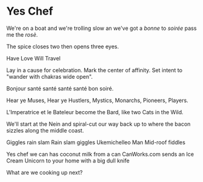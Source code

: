 # Yes Chef

We're on a boat and
we're trolling slow an
we've got a *bonne* to *soirée*
pass me the *rosè*.

The spice closes two
then opens three eyes.

Have Love
Will Travel

Lay in a cause for celebration.
Mark the center of affinity.
Set intent to "wander with chakras wide open".

Bonjour santé
santé santé santé
bon soiré.

Hear ye Muses,
Hear ye Hustlers,
Mystics, Monarchs,
Pioneers, Players.

L'Imperatrice
et le Bateleur
become the Bard,
like two Cats in the Wild.

We'll start at the Nein
and spiral-cut our way back up
to where the bacon sizzles
along the middle coast.

Giggles rain slam
Rain slam giggles
Ukemichelleo Man
Mid-roof fiddles

Yes chef we can
has coconut milk from a can
CanWorks.com sends an
Ice Cream Unicorn to your home
with a big dull knife

What are we cooking up next?
